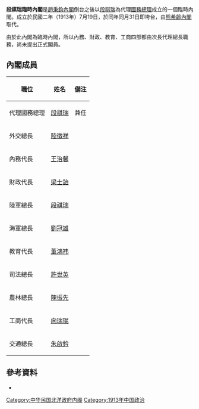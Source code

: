 '''段祺瑞臨時內閣'''是[[趙秉鈞內閣|趙秉鈞內閣]]倒台之後以[[段祺瑞|段祺瑞]]為代理[[國務總理|國務總理]]成立的一個臨時內閣。成立於民國二年（1913年）7月19日，於同年同月31日即垮台，由[[熊希齡內閣|熊希齡內閣]]取代。

由於此內閣為臨時內閣，所以內務、財政、教育、工商四部都由次長代理總長職務，尚未提出正式閣員。

==內閣成員==
{| class="wikitable" border="1" cellspacing="0" cellpadding="1"
|-
! style="white-space:nowrap" |職位!!姓名!!備注
|-
!代理國務總理
|[[段祺瑞|段祺瑞]]||兼任
|-
!外交總長
|[[陸徵祥|陸徵祥]]||
|-
!內務代長
|[[王治馨|王治馨]]||
|-
!財政代長
|[[梁士詒|梁士詒]]||
|-
!陸軍總長
|[[段祺瑞|段祺瑞]]||
|-
!海軍總長
|[[劉冠雄|劉冠雄]]||
|-
!教育代長
|[[董鴻袆|董鴻袆]]||
|-
!司法總長
|[[許世英|許世英]]||
|-
!農林總長
|[[陳振先|陳振先]]||
|-
!工商代長
|[[向瑞琨|向瑞琨]]||
|-
!交通總長
|[[朱啟鈐|朱啟鈐]]||
|}

==參考資料==
*{{cite book |author=謝彬 |authorlink= |coauthors= |title=民國政黨史 |year=1924 |publisher=上海學術研究會叢書部 |location= |isbn=978-7-101-05531-3 }}

{{北洋時期內閣|趙秉鈞內閣|段祺瑞臨時內閣|1913年7月19日—1913年7月31日|熊希齡內閣}}

{{DEFAULTSORT:Tuan Chi-Jui}}
[[Category:中华民国北洋政府内阁|Category:中华民国北洋政府内阁]]
[[Category:1913年中国政治|Category:1913年中国政治]]